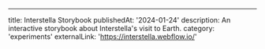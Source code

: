 ---
title: Interstella Storybook
publishedAt: '2024-01-24'
description: An interactive storybook about Interstella's visit to Earth.
category: 'experiments'
externalLink: 'https://interstella.webflow.io/'